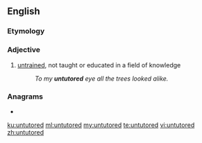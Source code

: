 ==English==

===Etymology===
{{prefix|un|tutored|lang=en}}

===Adjective===
{{en-adj|-}}

# [[untrained]], not taught or educated in a field of knowledge
#: ''To my '''untutored''' eye all the trees looked alike.''

===Anagrams===
* {{l|en|turned out}}

[[ku:untutored]]
[[ml:untutored]]
[[my:untutored]]
[[te:untutored]]
[[vi:untutored]]
[[zh:untutored]]